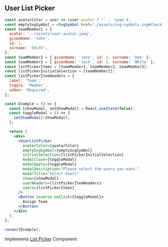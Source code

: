 
## User List Picker

```jsx live=true
const avatarColor = user => (user.avatar ? '' : 'cyan');
const emptySvgSymbol = <SvgSymbol href="./assets/svg-symbols.svg#checklist-incomplete" />;
const teamMember1 = {
  avatar: '../assets/user-avatar.jpeg',
  givenName: 'John',
  id: 1,
  surname: 'Smith',
};
const teamMember2 = { givenName: 'Jane', id: 2, surname: 'Doe' };
const teamMember3 = { givenName: 'Jack', id: 3, surname: 'White' };
const listPickerItems = [teamMember1, teamMember2, teamMember3];
const listPickerInitialSelection = [teamMember2];
const listPickerItemHeaders = {
  label: 'Team',
  toggle: 'Member',
  addon: 'Required',
};

const Example = () => {
  const [showModal, setShowModal] = React.useState(false);
  const toggleModal = () => {
    setShowModal(!showModal);
  };

  return (
    <div>
      <UserListPicker
        avatarColor={avatarColor}
        emptySvgSymbol={emptySvgSymbol}
        initialSelection={listPickerInitialSelection}
        modalClose={toggleModal}
        modalApply={toggleModal}
        modalDescription="Please select the users you want."
        modalTitle="Select Users"
        show={showModal}
        userHeaders={listPickerItemHeaders}
        users={listPickerItems}
      />
      <Button inverse onClick={toggleModal}>
        Assign Team
      </Button>
    </div>
  );
};

render(Example);
```

<DesignNotes>
  Implements <a href="/list-picker">List Picker</a> Component
</DesignNotes>
<Props componentName="UserListPicker" />
